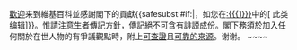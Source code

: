 <div style=clear: both></div>{{{icon|[[Image:Information.svg|25px|alt=|link=]]}}} [[Wikipedia:歡迎，新來者|歡迎]]来到維基百科並感謝閣下的貢獻{{<includeonly>safesubst:</includeonly>#if:{{{1|}}}|，如您在[[:{{{1}}}]]中的<span class="plainlinks">[{{{2}}} 此类编辑]</span>}}。惟請注意[[Wikipedia:生者傳記|生者傳記方針]]，傳記絕不可含有[[Wikipedia:誹謗|誹謗成份]]。閣下務須於加入任何關於在世人物的有爭議觀點時，附上[[Wikipedia:可供查證|可查證]]且[[Wikipedia:可靠來源|可靠的來源]]。谢谢。<!-- Template:Huggle/warn-bio-1 --><!-- Template:Uw-biog1 -->~~<noinclude></noinclude>~~<noinclude>

{{Huggle/TemplateNotice|s1=uw-blp1|series = uw-biog|max = 5}}

</noinclude>